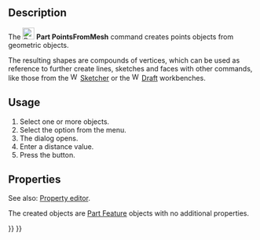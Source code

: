 <languages/>

{{Docnav
|[[Part_ShapeFromMesh|ShapeFromMesh]]
|[[Part_MakeSolid|MakeSolid]]
|[[Part_Workbench|Part]]
|IconL=Part_ShapeFromMesh.svg
|IconR=Part_MakeSolid.svg
|IconC=Workbench_Part.svg
}}

{{GuiCommand
|Name=Part PointsFromMesh‎
|MenuLocation=Part → Create points object from geometry
|Workbenches=[[Part_Workbench|Part]]
|Version=0.19
|SeeAlso=[[Part_ShapeFromMesh|Part ShapeFromMesh]], [[Part_MakeSolid|Part ConvertToSolid]], [[Part_RefineShape|Part RefineShape]]
}}

==Description==

The [[Image:Part_PointsFromMesh.svg|24px]] '''Part PointsFromMesh''' command creates points objects from geometric objects.

The resulting shapes are compounds of vertices, which can be used as reference to further create lines, sketches and faces with other commands, like those from the [[Image:Workbench_Sketcher.svg|16px]] [[Sketcher Workbench|Sketcher]] or the [[Image:Workbench_Draft.svg|16px]] [[Draft Workbench|Draft]] workbenches.

==Usage==

# Select one or more objects.
# Select the {{MenuCommand|Part → [[Image:Part_PointsFromMesh.svg|16px]] Create points object from geometry}} option from the menu.
# The {{MenuCommand|Distance in parameter space}} dialog opens.
# Enter a distance value.
# Press the {{Button|OK}} button.

==Properties==

See also: [[Property_editor|Property editor]].

The created objects are [[Part_Feature|Part Feature]] objects with no additional properties.


{{Docnav
|[[Part_ShapeFromMesh|ShapeFromMesh]]
|[[Part_MakeSolid|MakeSolid]]
|[[Part_Workbench|Part]]
|IconL=Part_ShapeFromMesh.svg
|IconR=Part_MakeSolid.svg
|IconC=Workbench_Part.svg
}}

{{Part_Tools_navi{{#translation:}}}}
{{Userdocnavi{{#translation:}}}}